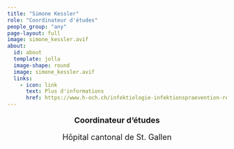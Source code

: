 ```yaml
---
title: "Simone Kessler"
role: "Coordinateur d'études"
people_group: "any"
page-layout: full
image: simone_kessler.avif
about: 
  id: about
  template: jolla
  image-shape: round
  image: simone_kessler.avif
  links:
    - icon: link
      text: Plus d'informations 
      href: https://www.h-och.ch/infektiologie-infektionspraevention-reisemedizin/team/
---
```


<div style="text-align: center;">
  <p style="font-size: 18px; font-weight: bold;">Coordinateur d'études</p>
  <p style="font-size: 18px; ">Hôpital cantonal de  St. Gallen</p>
</div>
